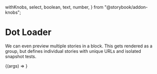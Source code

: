   withKnobs,
  select,
  boolean,
  text,
  number,
} from "@storybook/addon-knobs";


<Meta
  title="Progress/Dot Loader"
  component={DotLoader}
  decorators={[withKnobs]}
/>

# Dot Loader

We can even preview multiple stories in a block. This
gets rendered as a group, but defines individual stories
with unique URLs and isolated snapshot tests.

<Canvas>
  <Story name="Dot Loader">{(args) => <DotLoader {...args} />}</Story>
</Canvas>
